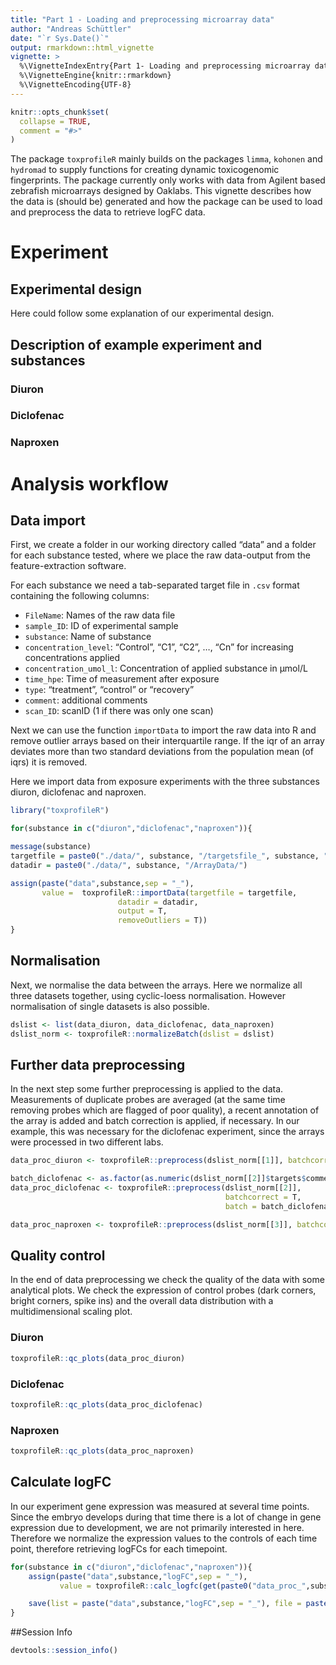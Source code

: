 ```yaml
---
title: "Part 1 - Loading and preprocessing microarray data"
author: "Andreas Schüttler"
date: "`r Sys.Date()`"
output: rmarkdown::html_vignette
vignette: >
  %\VignetteIndexEntry{Part 1- Loading and preprocessing microarray data}
  %\VignetteEngine{knitr::rmarkdown}
  %\VignetteEncoding{UTF-8}
---
```


```r
knitr::opts_chunk$set(
  collapse = TRUE,
  comment = "#>"
)
```

The package `toxprofileR` mainly builds on the packages `limma`, `kohonen` and `hydromad` to supply functions for creating dynamic toxicogenomic fingerprints. The package currently only works with data from Agilent based zebrafish microarrays designed by Oaklabs.
This vignette describes how the data is (should be) generated and how the package can be used to load and preprocess the data to retrieve logFC data.

# Experiment
## Experimental design

Here could follow some explanation of our experimental design.

## Description of example experiment and substances

### Diuron
### Diclofenac
### Naproxen

# Analysis workflow
## Data import

First, we create a folder in our working directory called "data" and a folder for each substance tested, where we place the raw data-output from the feature-extraction software. 

For each substance we need a tab-separated target file in `.csv` format containing the following columns:

* `FileName`: Names of the raw data file
* `sample_ID`: ID of experimental sample
* `substance`: Name of substance
* `concentration_level`: "Control", "C1", "C2", ..., "Cn" for increasing concentrations applied
* `concentration_umol_l`: Concentration of applied substance in µmol/L
* `time_hpe`: Time of measurement after exposure
* `type`: "treatment", "control" or "recovery"
* `comment`: additional comments
* `scan_ID`: scanID (1 if there was only one scan)

Next we can use the function `importData` to import the raw data into R and remove outlier arrays based on their interquartile range. If the iqr of an array deviates more than two standard deviations from the population mean (of iqrs) it is removed. 

Here we import data from exposure experiments with the three substances diuron, diclofenac and naproxen.

```r
library("toxprofileR")

for(substance in c("diuron","diclofenac","naproxen")){

message(substance)
targetfile = paste0("./data/", substance, "/targetsfile_", substance, ".csv")
datadir = paste0("./data/", substance, "/ArrayData/")

assign(paste("data",substance,sep = "_"),
       value =  toxprofileR::importData(targetfile = targetfile,
                        datadir = datadir,
                        output = T,
                        removeOutliers = T))
}
```


## Normalisation

Next, we normalise the data between the arrays. Here we normalize all three datasets together, using cyclic-loess normalisation. However normalisation of single datasets is also possible.

```r
dslist <- list(data_diuron, data_diclofenac, data_naproxen)
dslist_norm <- toxprofileR::normalizeBatch(dslist = dslist)
```

## Further data preprocessing

In the next step some further preprocessing is applied to the data. Measurements of duplicate probes are averaged (at the same time removing probes which are flagged of poor quality), a recent annotation of the array is added and batch correction is applied, if necessary. In our example, this was necessary for the diclofenac experiment, since the arrays were processed in two different labs.

```r
data_proc_diuron <- toxprofileR::preprocess(dslist_norm[[1]], batchcorrect = F)

batch_diclofenac <- as.factor(as.numeric(dslist_norm[[2]]$targets$comment=="Oaklabscan"))
data_proc_diclofenac <- toxprofileR::preprocess(dslist_norm[[2]],
                                                batchcorrect = T,
                                                batch = batch_diclofenac)

data_proc_naproxen <- toxprofileR::preprocess(dslist_norm[[3]], batchcorrect = F)
```

## Quality control

In the end of data preprocessing we check the quality of the data with some analytical plots. We check the expression of control probes (dark corners, bright corners, spike ins) and the overall data distribution with a multidimensional scaling plot.

### Diuron
```r
toxprofileR::qc_plots(data_proc_diuron)
```

### Diclofenac
```r
toxprofileR::qc_plots(data_proc_diclofenac)
```

### Naproxen
```r
toxprofileR::qc_plots(data_proc_naproxen)
```

## Calculate logFC

In our experiment gene expression was measured at several time points. Since the embryo develops during that time there is a lot of change in gene expression due to development, we are not primarily interested in here. Therefore we normalize the expression values to the controls of each time point, therefore retrieving logFCs for each timepoint.

```r
for(substance in c("diuron","diclofenac","naproxen")){
    assign(paste("data",substance,"logFC",sep = "_"),
           value = toxprofileR::calc_logfc(get(paste0("data_proc_",substance))))

    save(list = paste("data",substance,"logFC",sep = "_"), file = paste0("./data/",substance,"/data_logfc_",substance,".Rd"))
}
```

##Session Info
```r
devtools::session_info()
```

